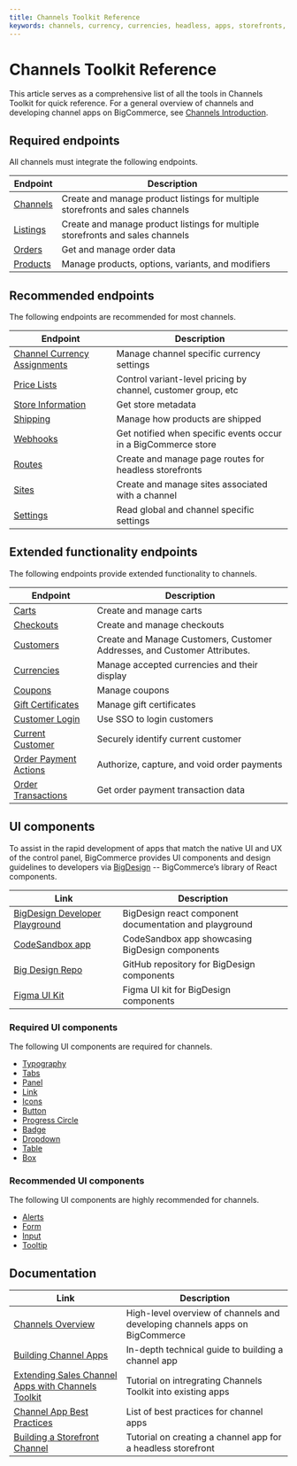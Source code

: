 ```yaml
---
title: Channels Toolkit Reference
keywords: channels, currency, currencies, headless, apps, storefronts, 
---
```


# Channels Toolkit Reference

This article serves as a comprehensive list of all the tools in Channels Toolkit for quick reference. For a general overview of channels and developing channel apps on BigCommerce, see [Channels Introduction](/api-docs/channels/overview).

## Required endpoints

All channels must integrate the following endpoints.

| Endpoint                                                                                        | Description                                                                    |
| ----------------------------------------------------------------------------------------------- | ------------------------------------------------------------------------------ |
| [Channels](/docs/rest-management/channels) | Create and manage product listings for multiple storefronts and sales channels |
| [Listings](/docs/rest-management/channels) | Create and manage product listings for multiple storefronts and sales channels |
| [Orders](/docs/rest-management/orders)               | Get and manage order data                                                      |
| [Products](/docs/rest-catalog)                 | Manage products, options, variants, and modifiers                              |

## Recommended endpoints

The following endpoints are recommended for most channels.

| Endpoint                                                                                                    | Description                                                    |
| ----------------------------------------------------------------------------------------------------------- | -------------------------------------------------------------- |
| [Channel Currency Assignments](/docs/rest-management/channels/channel-currency-assignments)|Manage channel specific currency settings|
| [Price Lists](/docs/rest-management/price-lists)                 | Control variant-level pricing by channel, customer group, etc  |
| [Store Information](/docs/rest-management/store-information) | Get store metadata                                             |
| [Shipping](/docs/rest-management/shipping-v2)                   | Manage how products are shipped                                |
| [Webhooks](/docs/webhooks/overview)                                        | Get notified when specific events occur in a BigCommerce store |
| [Routes](/docs/rest-management/sites)                    | Create and manage page routes for headless storefronts         |
| [Sites](/docs/rest-management/sites)                     | Create and manage sites associated with a channel              |
| [Settings](/docs/rest-management/settings)                       | Read global and channel specific settings                      |

## Extended functionality endpoints

The following endpoints provide extended functionality to channels.

| Endpoint | Description |
|-|-|
|[Carts](/docs/rest-management/carts)|Create and manage carts|
|[Checkouts](/docs/rest-storefront/checkouts)|Create and manage checkouts|
|[Customers](/docs/rest-management/customers)|Create and Manage Customers, Customer Addresses, and Customer Attributes.|
|[Currencies](/docs/rest-management/currencies)|Manage accepted currencies and their display|
|[Coupons](/docs/rest-content/marketing)|Manage coupons|
|[Gift Certificates](/docs/rest-content/marketing/gift-certificates)|Manage gift certificates|
|[Customer Login](/api-docs/storefront/customer-login-api)|Use SSO to login customers|
|[Current Customer](/api-docs/customers/current-customer-api)|Securely identify current customer|
|[Order Payment Actions](/docs/rest-management/transactions)|Authorize, capture, and void order payments|
|[Order Transactions](/docs/rest-management/transactions)|Get order payment transaction data|

## UI components

To assist in the rapid development of apps that match the native UI and UX of the control panel, BigCommerce provides UI components and design guidelines to developers via [BigDesign](https://developer.bigcommerce.com/big-design) -- BigCommerce’s library of React components.

| Link | Description |
|-|-|
|[BigDesign Developer Playground](https://developer.bigcommerce.com/big-design)| BigDesign react component documentation and playground |
|[CodeSandbox app](https://codesandbox.io/s/mkvv7)| CodeSandbox app showcasing BigDesign components|
|[Big Design Repo](https://github.com/bigcommerce/big-design)|GitHub repository for BigDesign components|
|[Figma UI Kit](https://figma.com/file/jTVuUkiZ1j3rux8WHG4IKK/BigDesign-UI-Kit?node-id=0%3A1)|Figma UI kit for BigDesign components|

### Required UI components

The following UI components are required for channels.

- [Typography](https://developer.bigcommerce.com/big-design/typography)
- [Tabs](https://developer.bigcommerce.com/big-design/tabs)
- [Panel](https://developer.bigcommerce.com/big-design/panel)
- [Link](https://developer.bigcommerce.com/big-design/link)
- [Icons](https://developer.bigcommerce.com/big-design/icons)
- [Button](https://developer.bigcommerce.com/big-design/button)
- [Progress Circle](https://developer.bigcommerce.com/big-design/progress-circle)
- [Badge](https://developer.bigcommerce.com/big-design/badge)
- [Dropdown](https://developer.bigcommerce.com/big-design/dropdown)
- [Table](https://developer.bigcommerce.com/big-design/table)
- [Box](https://developer.bigcommerce.com/big-design/box)

### Recommended UI components

The following UI components are highly recommended for channels.

- [Alerts](https://developer.bigcommerce.com/big-design/alert)
- [Form](https://developer.bigcommerce.com/big-design/form)
- [Input](https://developer.bigcommerce.com/big-design/input)
- [Tooltip](https://developer.bigcommerce.com/big-design/tooltip)

## Documentation

| Link | Description |
|-|-|
|[Channels Overview](/api-docs/channels/guide/overview)|High-level overview of channels and developing channels apps on BigCommerce|
|[Building Channel Apps](/api-docs/channels/guide/building-channel-apps)|In-depth technical guide to building a channel app|
|[Extending Sales Channel Apps with Channels Toolkit](/api-docs/channels/guide/extending-existing-apps)|Tutorial on intregrating Channels Toolkit into existing apps|
|[Channel App Best Practices](/api-docs/channels/guide/channel-app-best-practices)|List of best practices for channel apps|
|[Building a Storefront Channel](/api-docs/channels/tutorials/storefront)|Tutorial on creating a channel app for a headless storefront|
